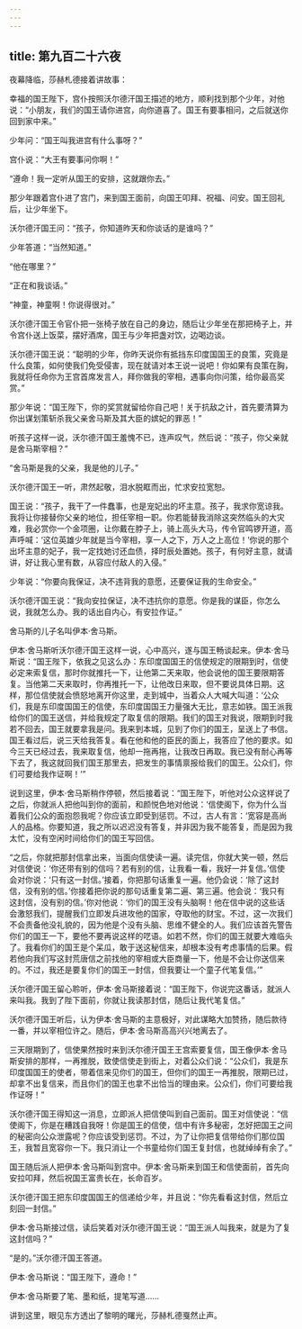 ```yaml
---
---
---
```

title: 第九百二十六夜
---






夜幕降临，莎赫札德接着讲故事：





幸福的国王陛下，宫仆按照沃尔德汗国王描述的地方，顺利找到那个少年，对他说：“小朋友，我们的国王请你进宫，向你道喜了。国王有要事相问，之后就送你回到家中来。”

少年问：“国王叫我进宫有什么事呀？”

宫仆说：“大王有要事问你啊！”

“遵命！我一定听从国王的安排，这就跟你去。”

那少年跟着宫仆进了宫门，来到国王面前，向国王叩拜、祝福、问安。国王回礼后，让少年坐下。

沃尔德汗国王问：“孩子，你知道昨天和你谈话的是谁吗？”

少年答道：“当然知道。”

“他在哪里？”

“正在和我谈话。”

“神童，神童啊！你说得很对。”

沃尔德汗国王令官仆把一张椅子放在自己的身边，随后让少年坐在那把椅子上，并令宫仆送上饭菜，摆好酒席，国王与少年把盏对饮，边喝边谈。

沃尔德汗国王说：“聪明的少年，你昨天说你有抵挡东印度国国王的良策，究竟是什么良策，如何使我们免受侵害，现在就请对本王说一说吧！你如果有良策在胸，我就将任命你为王宫首席发言人，拜你做我的宰相，遇事向你问策，给你最高奖赏。”

那少年说：“国王陛下，你的奖赏就留给你自己吧！关于抗敌之计，首先要清算为你出谋划策斩杀我父亲舍马斯及其大臣的嫔妃的罪恶！”

听孩子这样一说，沃尔德汗国王羞愧不已，连声叹气，然后说：“孩子，你父亲就是舍马斯宰相？”

“舍马斯是我的父亲，我是他的儿子。”

沃尔德汗国王一听，肃然起敬，泪水脱眶而出，忙求安拉宽恕。

国王说：“孩子，我干了一件蠢事，也是宠妃出的坏主意。孩子，我求你宽谅我。我将让你接替你父亲的地位，担任宰相一职。你若能替我消除这突然临头的大灾难，我必赏你一个金项圈，让你戴在脖子上，骑上高头大马，传令官鸣锣开道，高声呼喊：‘这位英雄少年就是当今宰相，享一人之下，万人之上高位！’你说的那个出坏主意的妃子，我一定找她讨还血债，择时辰处置她。孩子，有何好主意，就请讲，好让我心里有数，从容应付敌人的入侵。”

少年说：“你要向我保证，决不违背我的意愿，还要保证我的生命安全。”

沃尔德汗国王说：“我向安拉保证，决不违抗你的意愿。你是我的谋臣，你怎么说，我就怎么办。我的话出自内心，有安拉作证。”

舍马斯的儿子名叫伊本·舍马斯。

伊本·舍马斯听沃尔德汗国王这样一说，心中高兴，遂与国王畅谈起来。伊本·舍马斯说：“国王陛下，依我之见这么办：东印度国国王的信使规定的限期到时，信使必定来索复信，那时你就推托一下，让他第二天来取，他会说他的国王要限期答复。当他第二天来取时，你再推托一下，让他改日来取，但不要说具体日期。这样，那位信使就会愤怒地离开你这里，走到城中，当着众人大喊大叫道：‘公众们，我是东印度国国王的信使，东印度国国王力量强大无比，意志如铁。国王派我给你们的国王送信，并给我规定了取复信的限期。我们的国王对我说，限期到时我若不回去，国王就要拿我是问。我来到本城，见到了你们的国王，呈送上了书信。国王看过后，说三天给我答复。看在他和他的臣民的面上，我答应了他的要求。如今三天已经过去，我来取复信，他却一拖再拖，让我改日再取。我已没有耐心再等下去了，我这就回我们国王那里去，把发生的事情禀报给我们的国王。公众们，你们可要给我作证啊！’”

说到这里，伊本·舍马斯稍作停顿，然后接着说：“国王陛下，听他对公众这样说了之后，你就派人把他叫到你的面前，和颜悦色地对他说：‘信使阁下，你为什么当着我们公众的面抱怨我呢？你应该立即受到惩罚。不过，古人有言：‘宽容是高尚人的品格。你要知道，我之所以迟迟没有答复，并非因为我不能答复，而是因为我太忙，没有空闲时间给你们的国王写回信。

“之后，你就把那封信拿出来，当面向信使读一遍。读完信，你就大笑一顿，然后对信使说：‘你还带有别的信吗？若有别的信，让我看一看，我好一并复信。’信使会对你说：‘只有这一封信。’接着，你把那句话重复一遍。他仍会说：‘除了这封信，没有别的信。’你接着把你说的那句话重复第二遍、第三遍。他会说：‘我只有这封信，没有别的信。’你对他说：‘你们的国王没有头脑啊！他在信中说的这些话会激怒我们，提醒我们立即发兵进攻他的国家，夺取他的财宝。不过，这一次我们不会责备他没礼貌的，因为他是个没有头脑、思维不健全的人。我们应该首先警告你们的国王一下，要他不要再说这样的呓语。如若不然，你们的国王就要大难临头了。我看你们的国王是个呆瓜，敢于送这秘信来，却根本没有考虑事情的后果。假若他向我们写这封荒唐信之前找他的宰相或大臣商量一下，他是不会让你送信来的。不过，我还是要复你们的国王一封信，但我要让一个童子代笔复信。’”

沃尔德汗国王留心聆听，伊本·舍马斯接着说：“国王陛下，你说完这番话，就派人来叫我。我到了陛下面前，你就让我读那封信，随后让我代笔复信。”

沃尔德汗国王听后，认为伊本·舍马斯的主意极好，对此谋略大加赞扬，随后款待一番，并以宰相位许之。随后，伊本·舍马斯高高兴兴地离去了。

三天限期到了，信使果然按时来到沃尔德汗国王王宫索要复信，国王像伊本·舍马斯安排的那样，一再推脱，致使信使走到街上，对着公众们说：“公众们，我是东印度国国王的使者，带着信来见你们的国王，但你们的国王一再推脱，限期已过，却拿不出复信来，而且你们的国王也拿不出恰当的理由来。公众们，你们可要给我作证呀！”

沃尔德汗国王得知这一消息，立即派人把信使叫到自己面前。国王对信使说：“信使阁下，你是在糟践自我呀！你是国王的信使，信中有许多秘密，怎好把国王之间的秘密向公众泄露呢？你应该受到惩罚。不过，为了让你把复信带给你们那位国王，我暂且宽容你一下。我只消让一个书童给你们国王复封信，也就绰绰有余了。”

国王随后派人把伊本·舍马斯叫到宫中。伊本·舍马斯来到国王和信使面前，首先向安拉叩拜，然后祝国王富贵长在，长命百岁。

沃尔德汗国王把东印度国国王的信递给少年，并且说：“你先看看这封信，然后立刻回一封信。”

伊本·舍马斯接过信，读后笑着对沃尔德汗国王说：“国王派人叫我来，就是为了复这封信吗？”

“是的。”沃尔德汗国王答道。

伊本·舍马斯说：“国王陛下，遵命！”

伊本·舍马斯要了笔、墨和纸，提笔写道……





讲到这里，眼见东方透出了黎明的曙光，莎赫札德戛然止声。